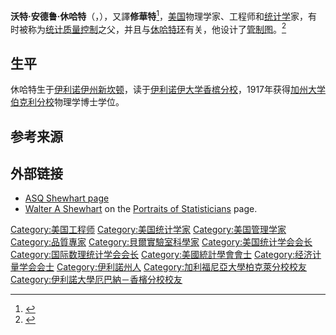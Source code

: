'''沃特·安德鲁·休哈特'''（{{lang-en|Walter Andrew Shewhart}}，{{bd|1891年|3月18日|1967年|3月11日}}），又譯'''修華特'''<ref>{{Cite web |title= |url=https://www.pws.stu.edu.tw/tntsai/QC-1011/Ch06.pdf |website=[[樹德科技大學|樹德科技大學]]}}</ref>，[[美国|美国]]物理学家、工程师和[[统计学|统计学]]家，有时被称为[[统计质量控制|统计质量控制]]之父，并且与[[PDCA|休哈特环]]有关，他设计了[[管制圖|管制图]]。<ref>{{cite web |url=http://www.porticus.org/bell/westernelectric_history.html#Western%20Electric%20-%20A%20Brief%20History |title=Western Electric — A Brief History |publisher=The Porticus Centre |access-date=2009-04-10 |url-status=dead |archive-url=https://www.webcitation.org/5wDkkOkcj?url=http://www.porticus.org/bell/westernelectric_history.html |archive-date=2011-02-03 }}</ref>

==生平==
休哈特生于[[伊利诺伊州|伊利诺伊州]][[新坎顿_(伊利诺伊州)|新坎顿]]，读于[[伊利诺伊大学香槟分校|伊利诺伊大学香槟分校]]，1917年获得[[加州大学伯克利分校|加州大学伯克利分校]]物理学博士学位。

==参考来源==
{{reflist}}

==外部链接==
{{wikiquote}}
*[https://asq.org/about-asq/honorary-members/shewhart ASQ Shewhart page] {{Wayback|url=https://asq.org/about-asq/honorary-members/shewhart |date=20220106033323 }}
* [http://www.york.ac.uk/depts/maths/histstat/people/shewhart.gif Walter A Shewhart] {{Wayback|url=http://www.york.ac.uk/depts/maths/histstat/people/shewhart.gif |date=20211121031858 }} on the [http://www.york.ac.uk/depts/maths/histstat/people/welcome.htm Portraits of Statisticians] {{Wayback|url=http://www.york.ac.uk/depts/maths/histstat/people/welcome.htm |date=20110408154452 }} page.

{{Authority control}}

{{DEFAULTSORT:Shewhart, Walter Andrew}}
[[Category:美国工程师|Category:美国工程师]]
[[Category:美国统计学家|Category:美国统计学家]]
[[Category:美国管理学家|Category:美国管理学家]]
[[Category:品質專家|Category:品質專家]]
[[Category:貝爾實驗室科學家|Category:貝爾實驗室科學家]]
[[Category:美国统计学会会长|Category:美国统计学会会长]]
[[Category:国际数理统计学会会长|Category:国际数理统计学会会长]]
[[Category:美國統計學會會士|Category:美國統計學會會士]]
[[Category:经济计量学会会士|Category:经济计量学会会士]]
[[Category:伊利諾州人|Category:伊利諾州人]]
[[Category:加利福尼亞大學柏克萊分校校友|Category:加利福尼亞大學柏克萊分校校友]]
[[Category:伊利諾大學厄巴納－香檳分校校友|Category:伊利諾大學厄巴納－香檳分校校友]]